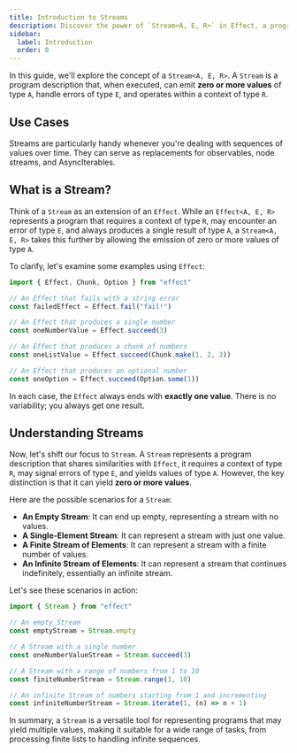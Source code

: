 ```yaml
---
title: Introduction to Streams
description: Discover the power of `Stream<A, E, R>` in Effect, a program description that goes beyond the capabilities of `Effect`. Unlike an `Effect` that always produces a single result, a `Stream` can emit zero or more values of type `A`, making it a versatile tool for various tasks. Explore scenarios such as empty streams, single-element streams, finite streams, and infinite streams. Learn how to use `Stream` to handle a wide range of tasks, from processing finite lists to dealing with infinite sequences.
sidebar:
  label: Introduction
  order: 0
---
```


In this guide, we'll explore the concept of a `Stream<A, E, R>`. A `Stream` is a program description that, when executed, can emit **zero or more values** of type `A`, handle errors of type `E`, and operates within a context of type `R`.

## Use Cases

Streams are particularly handy whenever you're dealing with sequences of values over time. They can serve as replacements for observables, node streams, and AsyncIterables.

## What is a Stream?

Think of a `Stream` as an extension of an `Effect`. While an `Effect<A, E, R>` represents a program that requires a context of type `R`, may encounter an error of type `E`, and always produces a single result of type `A`, a `Stream<A, E, R>` takes this further by allowing the emission of zero or more values of type `A`.

To clarify, let's examine some examples using `Effect`:

```ts twoslash
import { Effect, Chunk, Option } from "effect"

// An Effect that fails with a string error
const failedEffect = Effect.fail("fail!")

// An Effect that produces a single number
const oneNumberValue = Effect.succeed(3)

// An Effect that produces a chunk of numbers
const oneListValue = Effect.succeed(Chunk.make(1, 2, 3))

// An Effect that produces an optional number
const oneOption = Effect.succeed(Option.some(1))
```

In each case, the `Effect` always ends with **exactly one value**. There is no variability; you always get one result.

## Understanding Streams

Now, let's shift our focus to `Stream`. A `Stream` represents a program description that shares similarities with `Effect`, it requires a context of type `R`, may signal errors of type `E`, and yields values of type `A`. However, the key distinction is that it can yield **zero or more values**.

Here are the possible scenarios for a `Stream`:

- **An Empty Stream**: It can end up empty, representing a stream with no values.
- **A Single-Element Stream**: It can represent a stream with just one value.
- **A Finite Stream of Elements**: It can represent a stream with a finite number of values.
- **An Infinite Stream of Elements**: It can represent a stream that continues indefinitely, essentially an infinite stream.

Let's see these scenarios in action:

```ts twoslash
import { Stream } from "effect"

// An empty Stream
const emptyStream = Stream.empty

// A Stream with a single number
const oneNumberValueStream = Stream.succeed(3)

// A Stream with a range of numbers from 1 to 10
const finiteNumberStream = Stream.range(1, 10)

// An infinite Stream of numbers starting from 1 and incrementing
const infiniteNumberStream = Stream.iterate(1, (n) => n + 1)
```

In summary, a `Stream` is a versatile tool for representing programs that may yield multiple values, making it suitable for a wide range of tasks, from processing finite lists to handling infinite sequences.
